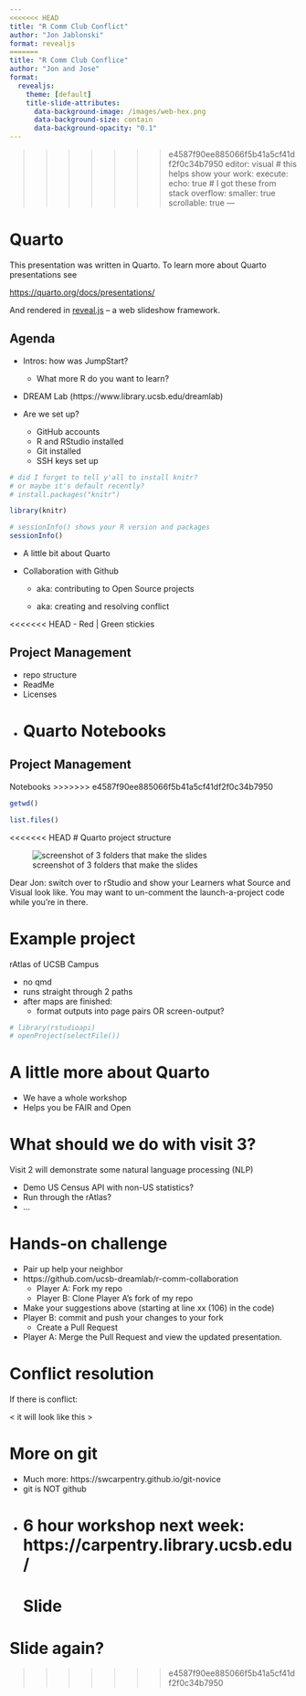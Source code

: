 ```yaml
---
<<<<<<< HEAD
title: "R Comm Club Conflict"
author: "Jon Jablonski"
format: revealjs
=======
title: "R Comm Club Conflice"
author: "Jon and Jose"
format: 
  revealjs:
    theme: [default]
    title-slide-attributes:
      data-background-image: /images/web-hex.png
      data-background-size: contain
      data-background-opacity: "0.1"
---
```

>>>>>>> e4587f90ee885066f5b41a5cf41df2f0c34b7950
editor: visual
# this helps show your work:
execute:
  echo: true
# I got these from stack overflow:
smaller: true
scrollable: true
---

# Quarto

This presentation was written in Quarto. To learn more about Quarto presentations see


<https://quarto.org/docs/presentations/>


And rendered in [reveal.js](https://revealjs.com/) -- a web slideshow framework.

## Agenda

-   Intros: how was JumpStart?

    -   What more R do you want to learn?

-   DREAM Lab (https://www.library.ucsb.edu/dreamlab)

- Are we set up? 
    - GitHub accounts
    - R and RStudio installed
    - Git installed
    - SSH keys set up
    
```R
# did I forget to tell y'all to install knitr? 
# or maybe it's default recently?
# install.packages("knitr")

library(knitr)

# sessionInfo() shows your R version and packages
sessionInfo()

```

-   A little bit about Quarto

-   Collaboration with Github

    -   aka: contributing to Open Source projects

    -   aka: creating and resolving conflict

<<<<<<< HEAD
-   Red \| Green stickies

## Project Management

-   repo structure
-   ReadMe
-   Licenses
-   Quarto Notebooks
=======


## Project Management



Notebooks
>>>>>>> e4587f90ee885066f5b41a5cf41df2f0c34b7950

```r
getwd()
```

```r
list.files()
```

<<<<<<< HEAD
# Quarto project structure

![screenshot of 3 folders that make the slides](images/guts.png)

Dear Jon: switch over to rStudio and show your Learners what Source and Visual look like. You may want to un-comment the launch-a-project code while you're in there.

# Example project

rAtlas of UCSB Campus

-   no qmd
-   runs straight through 2 paths
-   after maps are finished:
    -   format outputs into page pairs OR screen-output?

```r
# library(rstudioapi)
# openProject(selectFile())
```

# A little more about Quarto

-   We have a whole workshop
-   Helps you be FAIR and Open

# What should we do with visit 3?

Visit 2 will demonstrate some natural language processing (NLP)

-   Demo US Census API with non-US statistics?
-   Run through the rAtlas?
-   ...

# Hands-on challenge

-   Pair up help your neighbor
-   https://github.com/ucsb-dreamlab/r-comm-collaboration
    -   Player A: Fork my repo
    -   Player B: Clone Player A's fork of my repo
-   Make your suggestions above (starting at line xx (106) in the code)
-   Player B: commit and push your changes to your fork
    -   Create a Pull Request
-   Player A: Merge the Pull Request and view the updated presentation.

# Conflict resolution

If there is conflict:

\< it will look like this \>

# More on git

-   Much more: https://swcarpentry.github.io/git-novice
-   git is NOT github
-   6 hour workshop next week: https://carpentry.library.ucsb.edu/
=======
# Slide

# Slide again?
>>>>>>> e4587f90ee885066f5b41a5cf41df2f0c34b7950
